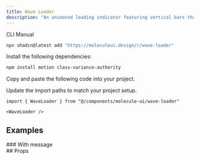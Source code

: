 ```yaml
---
title: Wave Loader
description: "An animated loading indicator featuring vertical bars that scale up and down in a wave-like pattern to indicate loading states."
---
```


<ComponentPreview name='wave-loader-demo'/>

<Tabs defaultValue="cli">

<TabsList>
  <TabsTrigger value="cli">CLI</TabsTrigger>
  <TabsTrigger value="manual">Manual</TabsTrigger>
</TabsList>

<TabsContent value="cli">

```bash
npx shadcn@latest add "https://moleculeui.design/r/wave-loader"
```

</TabsContent>

<TabsContent value="manual">

<Steps>

<Step>Install the following dependencies:</Step>

```bash
npm install motion class-variance-authority
```

<Step>Copy and paste the following code into your project.</Step>

<ComponentSource
  title="components/molecule-ui/wave-loader.tsx"
  name="wave-loader"
/>

<Step>Update the import paths to match your project setup.</Step>

</Steps>

</TabsContent>

</Tabs>

<Usage>

```tsx
import { WaveLoader } from "@/components/molecule-ui/wave-loader"
```

```tsx
<WaveLoader />
```
</Usage>

## Examples

<div>
### With message

<ComponentPreview name="wave-loader-with-message-demo" />

</div>

<div>
## Props

<AutoTypeTable
  path="registry/molecule-ui/wave-loader.tsx"
  name="WaveLoaderProps"
/>

</div>
